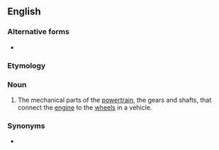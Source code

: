 {{also|drive train}}
==English==

===Alternative forms===
* {{l|en|drive train}}

===Etymology===
{{compound|en|drive|train}}

===Noun===
{{wikipedia}}
{{en-noun}}

# The mechanical parts of the [[powertrain]], the gears and shafts, that connect the [[engine]] to the [[wheel]]s in a vehicle.

===Synonyms===
* {{l|en|powertrain}}